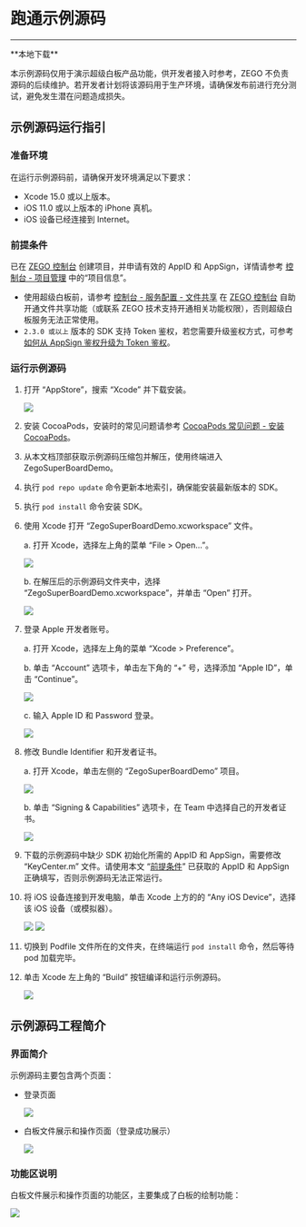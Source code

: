 # 跑通示例源码
---

<Card title="示例源码" href="https://storage.zego.im/SuperBoardSDK/iOS/DemoSourceCode/ZegoSuperBoardDemo_express.zip" target="_blank">
**本地下载**
</Card>

<Warning title="Warning">

本示例源码仅用于演示超级白板产品功能，供开发者接入时参考，ZEGO 不负责源码的后续维护。若开发者计划将该源码用于生产环境，请确保发布前进行充分测试，避免发生潜在问题造成损失。
</Warning>

## 示例源码运行指引

### 准备环境

在运行示例源码前，请确保开发环境满足以下要求：

- Xcode 15.0 或以上版本。
- iOS 11.0 或以上版本的 iPhone 真机。
- iOS 设备已经连接到 Internet。

### 前提条件

已在 [ZEGO 控制台](https://console.zego.im) 创建项目，并申请有效的 AppID 和 AppSign，详情请参考 [控制台 - 项目管理](https://doc-zh.zego.im/article/12107) 中的“项目信息”。

<Warning title="Warning">

- 使用超级白板前，请参考 [控制台 - 服务配置 - 文件共享](https://doc-zh.zego.im/article/14338) 在 [ZEGO 控制台](https://console.zego.im) 自助开通文件共享功能（或联系 ZEGO 技术支持开通相关功能权限），否则超级白板服务无法正常使用。 
- `2.3.0 或以上` 版本的 SDK 支持 Token 鉴权，若您需要升级鉴权方式，可参考 [如何从 AppSign 鉴权升级为 Token 鉴权](http://doc-zh.zego.im/faq/token_upgrade?product=ExpressVideo)。
</Warning>

### 运行示例源码

1. 打开 “AppStore”，搜索 “Xcode” 并下载安装。

    <Frame width="512" height="auto" caption=""><img src="https://storage.zego.im/sdk-doc/Pics/iOS/GoClass/appstore-xcode.png" /></Frame>

2. 安装 CocoaPods，安装时的常见问题请参考 [CocoaPods 常见问题 - 安装 CocoaPods](https://doc-zh.zego.im/faq/CocoaPods_question?product=ExpressVideo&platform=macos#1)。
3. 从本文档顶部获取示例源码压缩包并解压，使用终端进入 ZegoSuperBoardDemo。
4. 执行 `pod repo update` 命令更新本地索引，确保能安装最新版本的 SDK。
5. 执行 `pod install` 命令安装 SDK。
6. 使用 Xcode 打开 “ZegoSuperBoardDemo.xcworkspace” 文件。

    a. 打开 Xcode，选择左上角的菜单 “File > Open...”。

    <Frame width="512" height="auto" caption=""><img src="https://storage.zego.im/sdk-doc/Pics/iOS/GoClass/xcode-open-file.png" /></Frame>

    b. 在解压后的示例源码文件夹中，选择 “ZegoSuperBoardDemo.xcworkspace”，并单击 “Open” 打开。  

    <Frame width="512" height="auto" caption=""><img src="https://storage.zego.im/sdk-doc/Pics/iOS/WhiteboardExample/whiteboard_demo_dir_workspace.png" /></Frame>

7. 登录 Apple 开发者账号。

    a. 打开 Xcode，选择左上角的菜单 “Xcode > Preference”。  
  
    b. 单击 “Account” 选项卡，单击左下角的 “+” 号，选择添加 “Apple ID”，单击 “Continue”。  

    <Frame width="512" height="auto" caption=""><img src="https://storage.zego.im/sdk-doc/Pics/iOS/GoClass/xcode-account.png" /></Frame>

    c. 输入 Apple ID 和 Password 登录。
	
    <Frame width="512" height="auto" caption=""><img src="https://storage.zego.im/sdk-doc/Pics/iOS/GoClass/xcode-login-apple-id.png" /></Frame>

8. 修改 Bundle Identifier 和开发者证书。

    a. 打开 Xcode，单击左侧的 “ZegoSuperBoardDemo” 项目。  

    <Frame width="512" height="auto" caption=""><img src="https://storage.zego.im/sdk-doc/Pics/iOS/WhiteboardExample/whiteboard_demo_target.png" /></Frame>

    b. 单击 “Signing & Capabilities” 选项卡，在 Team 中选择自己的开发者证书。  

    <Frame width="512" height="auto" caption=""><img src="https://storage.zego.im/sdk-doc/Pics/iOS/WhiteboardExample/whiteboard_team_cert.png" /></Frame>

9. 下载的示例源码中缺少 SDK 初始化所需的 AppID 和 AppSign，需要修改 “KeyCenter.m” 文件。请使用本文 “[前提条件](#前提条件)” 已获取的 AppID 和 AppSign 正确填写，否则示例源码无法正常运行。
10. 将 iOS 设备连接到开发电脑，单击 Xcode 上方的的 “Any iOS Device”，选择该 iOS 设备（或模拟器）。

    <Frame width="512" height="auto" caption=""><img src="https://storage.zego.im/sdk-doc/Pics/iOS/WhiteboardExample/whiteboard_demo_generic_arch.png" /></Frame>

    <Frame width="512" height="auto" caption=""><img src="https://storage.zego.im/sdk-doc/Pics/iOS/WhiteboardExample/whiteboard_demo_run_device.png" /></Frame>

11. 切换到 Podfile 文件所在的文件夹，在终端运行 `pod install` 命令，然后等待 pod 加载完毕。

12. 单击 Xcode 左上角的 “Build” 按钮编译和运行示例源码。

    <Frame width="512" height="auto" caption=""><img src="https://storage.zego.im/sdk-doc/Pics/iOS/WhiteboardExample/whiteboard_demo_run_btn.png" /></Frame>


## 示例源码工程简介

### 界面简介

示例源码主要包含两个页面：

- 登录页面

    <Frame width="512" height="auto" caption=""><img src="https://storage.zego.im/sdk-doc/Pics/iOS/WhiteboardExample/whiteboard_demo_login.png" /></Frame>

- 白板文件展示和操作页面（登录成功展示）

    <Frame width="512" height="auto" caption=""><img src="https://storage.zego.im/sdk-doc/Pics/iOS/WhiteboardExample/whiteboard_demo_area_intro.png" /></Frame>

### 功能区说明

白板文件展示和操作页面的功能区，主要集成了白板的绘制功能：

<Frame width="512" height="auto" caption=""><img src="https://storage.zego.im/sdk-doc/Pics/iOS/WhiteboardExample/whiteboard_demo_plists.png" /></Frame>
